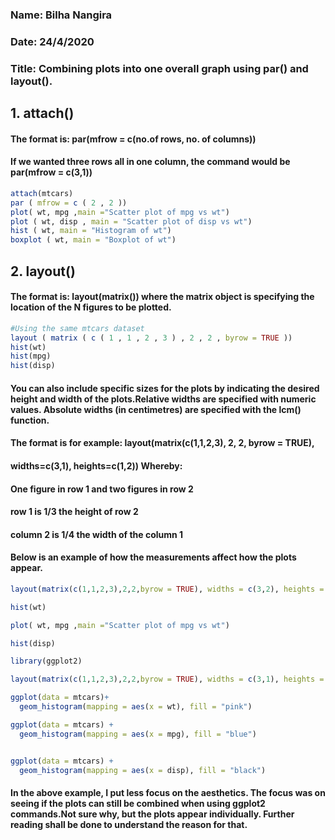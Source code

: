 ### Name: Bilha Nangira
### Date: 24/4/2020
### Title: Combining plots into one overall graph using par() and layout().

## 1. attach()
#### The format is: par(mfrow = c(no.of rows, no. of columns))
#### If we wanted three rows all in one column, the command would be par(mfrow = c(3,1))
```{r}
attach(mtcars)
par ( mfrow = c ( 2 , 2 ))
plot( wt, mpg ,main ="Scatter plot of mpg vs wt")
plot ( wt, disp , main = "Scatter plot of disp vs wt")
hist ( wt, main = "Histogram of wt")
boxplot ( wt, main = "Boxplot of wt")
```

## 2. layout()
#### The format is: layout(matrix()) where the matrix object is specifying the location of the N figures to be plotted.

```{r}
#Using the same mtcars dataset
layout ( matrix ( c ( 1 , 1 , 2 , 3 ) , 2 , 2 , byrow = TRUE ))
hist(wt)
hist(mpg)
hist(disp)
```


#### You can also include specific sizes for the plots by indicating the desired height and width of the plots.Relative widths are specified with numeric values. Absolute widths (in centimetres) are specified with the lcm() function.

#### The format is for example: layout(matrix(c(1,1,2,3), 2, 2, byrow = TRUE),
####                                  widths=c(3,1), heights=c(1,2)) Whereby: 
####  One figure in row 1 and two figures in row 2
#### row 1 is 1/3 the height of row 2
#### column 2 is 1/4 the width of the column 1
#### Below is an example of how the measurements affect how the plots appear.

```{r}
layout(matrix(c(1,1,2,3),2,2,byrow = TRUE), widths = c(3,2), heights = c(2,2))

hist(wt)

plot( wt, mpg ,main ="Scatter plot of mpg vs wt")

hist(disp)
```


```{r}
library(ggplot2)

layout(matrix(c(1,1,2,3),2,2,byrow = TRUE), widths = c(3,1), heights = c(1,2))

ggplot(data = mtcars)+
  geom_histogram(mapping = aes(x = wt), fill = "pink")

ggplot(data = mtcars) + 
  geom_histogram(mapping = aes(x = mpg), fill = "blue")


ggplot(data = mtcars) + 
  geom_histogram(mapping = aes(x = disp), fill = "black")
```

#### In the above example, I put less focus on the aesthetics. The focus was on seeing if the plots can still be combined when using ggplot2 commands.Not sure why, but the plots appear individually. Further reading shall be done to understand the reason for that.


